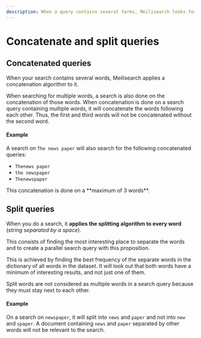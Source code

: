 ```yaml
---
description: When a query contains several terms, Meilisearch looks for both individual terms and their combinations.
---
```


# Concatenate and split queries

## Concatenated queries

When your search contains several words, Meilisearch applies a concatenation algorithm to it.

When searching for multiple words, a search is also done on the concatenation of those words. When concatenation is done on a search query containing multiple words, it will concatenate the words following each other. Thus, the first and third words will not be concatenated without the second word.

#### Example

A search on `The news paper` will also search for the following concatenated queries:

- `Thenews paper`
- `the newspaper`
- `Thenewspaper`

<Capsule intent="warning">
This concatenation is done on a **maximum of 3 words**.
</Capsule>

## Split queries

When you do a search, it **applies the splitting algorithm to every word** (_string separated by a space_).

This consists of finding the most interesting place to separate the words and to create a parallel search query with this proposition.

This is achieved by finding the best frequency of the separate words in the dictionary of all words in the dataset. It will look out that both words have a minimum of interesting results, and not just one of them.

Split words are not considered as multiple words in a search query because they must stay next to each other.

#### Example

On a search on `newspaper`, it will split into `news` and `paper` and not into `new` and `spaper`.
A document containing `news` and `paper` separated by other words will not be relevant to the search.
